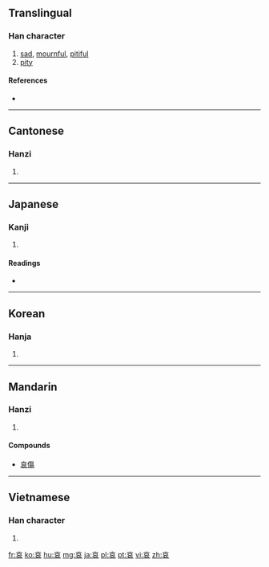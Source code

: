 ==Translingual==

===Han character===
{{Han char|rn=30|rad=口|as=06|sn=9|four=0073<sub>2</sub>|canj=卜口竹女 (YRHV)}}

# [[sad]], [[mournful]], [[pitiful]]
# [[pity]]

====References====
* {{Han ref|kx=0188.110|dkj=03580|dj=0407.110|hdz=10620.100|uh=54C0|ud=21696|bh=AB73|bd=43891}}

----

==Cantonese==

===Hanzi===
{{yue-hanzi|jyut=|y=oi1}}

# {{defn|Cantonese|sort=口06}}

----

==Japanese==

===Kanji===
{{ja-kanji|grade=c|rs=口06}}

# {{defn|Japanese|sort=口06}}

====Readings====
* {{ja-readings|on=[[あい]] (ai)|kun=[[あわれ]] (aware), [[あわれむ]] (awaremu), [[かなしい]] (kanashii)}}

----

==Korean==

===Hanja===
{{ko-hanja|hangeul=애|rv=ae|mr=ae}}

# {{defn|Korean|sort=口06}}

----

==Mandarin==

===Hanzi===
{{cmn-hanzi|pin=[[āi]] ([[ai1]])|wg=ai<sup>1</sup>}}

# {{defn|Mandarin|sort=口06}}
====Compounds====
* [[哀傷]]

----

==Vietnamese==

===Han character===
{{vi-hantu|[[ai]]|rs=口06}}

# {{defn|Vietnamese|sort=口06}}

[[fr:哀]]
[[ko:哀]]
[[hu:哀]]
[[mg:哀]]
[[ja:哀]]
[[pl:哀]]
[[pt:哀]]
[[vi:哀]]
[[zh:哀]]